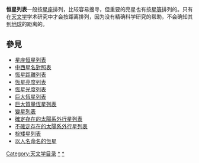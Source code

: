 '''恒星列表'''一般按[[星座|星座]]排列，比较容易搜寻，但重要的亮星也有按[[星等|星等]]排列的。只有在[[天文学|天文学]]学术研究中才会按距离排列，因为没有精确科学研究的帮助，不会确知其到[[地球|地球]]的距离的。

== 參見 ==
* [[星座恒星列表|星座恒星列表]]
* [[中西星名對照表|中西星名對照表]]
* [[恆星距離列表|恆星距離列表]]
* [[恆星亮度列表|恆星亮度列表]]
* [[恆星光度列表|恆星光度列表]]
* [[巨大恆星列表|巨大恆星列表]]
* [[巨大質量恆星列表|巨大質量恆星列表]]
* [[變星列表|變星列表]]
* [[確定存在的太陽系外行星列表|確定存在的太陽系外行星列表]]
* [[不確定存在的太陽系外行星列表|不確定存在的太陽系外行星列表]]
* [[棕矮星列表|棕矮星列表]]
* [[以人名命名的恆星|以人名命名的恆星]]

[[Category:天文学目录|Category:天文学目录]]
[[Category:恆星列表|*]]
[[Category:恆星|*]]